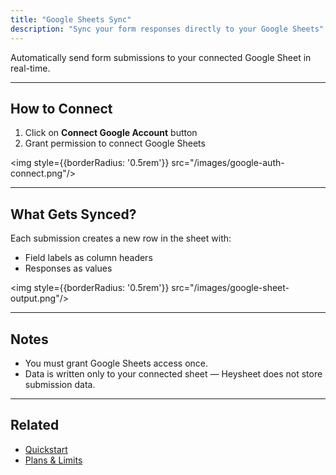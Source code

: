 ```yaml
---
title: "Google Sheets Sync"
description: "Sync your form responses directly to your Google Sheets"
---
```


Automatically send form submissions to your connected Google Sheet in real-time.

---

##  How to Connect

1. Click on **Connect Google Account** button
2. Grant permission to connect Google Sheets

<img style={{borderRadius: '0.5rem'}} src="/images/google-auth-connect.png"/>

---

##  What Gets Synced?

Each submission creates a new row in the sheet with:

- Field labels as column headers
- Responses as values


<img style={{borderRadius: '0.5rem'}} src="/images/google-sheet-output.png"/>

---


##  Notes

- You must grant Google Sheets access once.
- Data is written only to your connected sheet — Heysheet does not store submission data.

---

##  Related

- [Quickstart](../getting-started/quickstart)
- [Plans & Limits](../account/limits)

